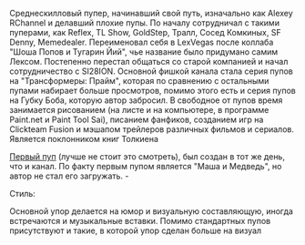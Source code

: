 {{Инфобокс для пуперов 
|title2=LexVegas
|другие_ники=Изначально был Alexey RChannel
|image3=[[Файл:LexVegas.jpg|left]]
|сферы_творчества=RYTP, рисование, фанфики (не яойные и без упора на романтику), создание небольших игр в Clickteam Fusion, мэшап трейлеров фильмов и\или сериалов
|год_начала=13 апр. 2016
|image4=
|имя_фамилия=Алексей Калугин
|дата_рождения=
|место_проживания=Самара
|ссылки=
*[https://www.youtube.com/channel/UCofhdaV1SDEuCV1dNigLBiw Канал]
*[https://www.youtube.com/channel/UCvg3v2evl2bCwOtyhbIIyhw Альт]
*[https://vk.com/vsesasno98 Страница ВК]
}}

Среднескилловый пупер, начинавший свой путь, изначально как Alexey RChannel и делавший плохие пупы. По началу сотрудничал с такими пуперами, как Reflex, TL Show, GoldStep, Тралл, Сосед Комкиных, SF Denny, Memedealer. Переименовал себя в LexVegas после коллаба "Шоша Попов и Тугарин Йий", чье название было придумано самим Лексом. Постепенно перестал общаться со старой компанией и начал сотрудничество с SI28ION. Основной фишкой канала стала серия пупов на "Трансформеры: Прайм", которая по сравнению с остальными пупами набирает больше просмотров, помимо этого есть и серия пупов на Губку Боба, которую автор забросил. В свободное от пупов время занимается рисованием (на листе и на компьютере, в программе Paint.net и Paint Tool Sai), писанием фанфиков, созданием игр на Clickteam Fusion и мэшапом трейлеров различных фильмов и сериалов. Является поклонником книг Толкиена

[https://www.youtube.com/watch?v=miW0-abZlq0 Первый пуп] (лучше не стоит это смотреть), был создан в тот же день, что и канал. По факту первым пупом является "Маша и Медведь", но автор не стал его загружать.
- 

Стиль:

Основной упор делается на юмор и визуальную составляющую, иногда встречаются и музыкальные вставки. Помимо стандартных пупов присутствуют и такие, в которой упор сделан больше на визуал